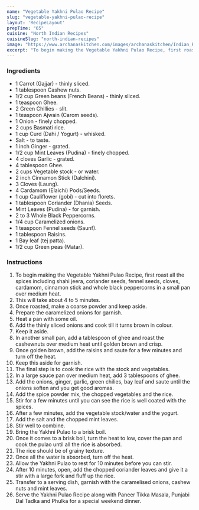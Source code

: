 ---
name: "Vegetable Yakhni Pulao Recipe"
slug: "vegetable-yakhni-pulao-recipe"
layout: 'RecipeLayout'
prepTime: "65"
cuisine: "North Indian Recipes"
cuisineSlug: "north-indian-recipes"
image: "https://www.archanaskitchen.com/images/archanaskitchen/Indian_Rice/Vegetable_Yakhni_Pulao_Recipe-1.jpg"
excerpt: "To begin making the Vegetable Yakhni Pulao Recipe, first roast all the spices including shahi jeera, coriander seeds, fennel seeds, cloves, cardamom, cinnamon stick and whole black peppercorns in a small pan over medium heat"
---

### Ingredients

- 1 Carrot (Gajjar) - thinly sliced.
- 1 tablespoon Cashew nuts.
- 1/2 cup Green beans (French Beans) - thinly sliced.
- 1 teaspoon Ghee.
- 2 Green Chillies - slit.
- 1 teaspoon Ajwain (Carom seeds).
- 1 Onion - finely chopped.
- 2 cups Basmati rice.
- 1 cup Curd (Dahi / Yogurt) - whisked.
- Salt - to taste.
- 1 inch Ginger - grated.
- 1/2 cup Mint Leaves (Pudina) - finely chopped.
- 4 cloves Garlic - grated.
- 4 tablespoon Ghee.
- 2 cups Vegetable stock - or water.
- 2 inch Cinnamon Stick (Dalchini).
- 3 Cloves (Laung).
- 4 Cardamom (Elaichi) Pods/Seeds.
- 1 cup Cauliflower (gobi) - cut into florets.
- 1 tablespoon Coriander (Dhania) Seeds.
- Mint Leaves (Pudina) - for garnish.
- 2 to 3 Whole Black Peppercorns.
- 1/4 cup Caramelized onions.
- 1 teaspoon Fennel seeds (Saunf).
- 1 tablespoon Raisins.
- 1 Bay leaf (tej patta).
- 1/2 cup Green peas (Matar).

### Instructions

1. To begin making the Vegetable Yakhni Pulao Recipe, first roast all the spices including shahi jeera, coriander seeds, fennel seeds, cloves, cardamom, cinnamon stick and whole black peppercorns in a small pan over medium heat.
1. This will take about 4 to 5 minutes.
1. Once roasted, make a coarse powder and keep aside.
1. Prepare the caramelized onions for garnish.
1. Heat a pan with some oil.
1. Add the thinly sliced onions and cook till it turns brown in colour.
1. Keep it aside.
1. In another small pan, add a tablespoon of ghee and roast the cashewnuts over medium heat until golden brown and crisp.
1. Once golden brown, add the raisins and saute for a few minutes and turn off the heat.
1. Keep this aside for garnish.
1. The final step is to cook the rice with the stock and vegetables.
1. In a large sauce pan over medium heat, add 3 tablespoons of ghee.
1. Add the onions, ginger, garlic, green chilies, bay leaf and saute until the onions soften and you get good aromas.
1. Add the spice powder mix, the chopped vegetables and the rice.
1. Stir for a few minutes until you can see the rice is well coated with the spices.
1. After a few minutes, add the vegetable stock/water and the yogurt.
1. Add the salt and the chopped mint leaves.
1. Stir well to combine.
1. Bring the Yakhni Pulao to a brisk boil.
1. Once it comes to a brisk boil, turn the heat to low, cover the pan and cook the pulao until all the rice is absorbed.
1. The rice should be of grainy texture.
1. Once all the water is absorbed, turn off the heat.
1. Allow the Yakhni Pulao to rest for 10 minutes before you can stir.
1. After 10 minutes, open, add the chopped coriander leaves and give it a stir with a large fork and fluff up the rice.
1. Transfer to a serving dish, garnish with the caramelised onions, cashew nuts and mint leaves.
1. Serve the Yakhni Pulao Recipe along with Paneer Tikka Masala, Punjabi Dal Tadka and Phulka for a special weekend dinner.
